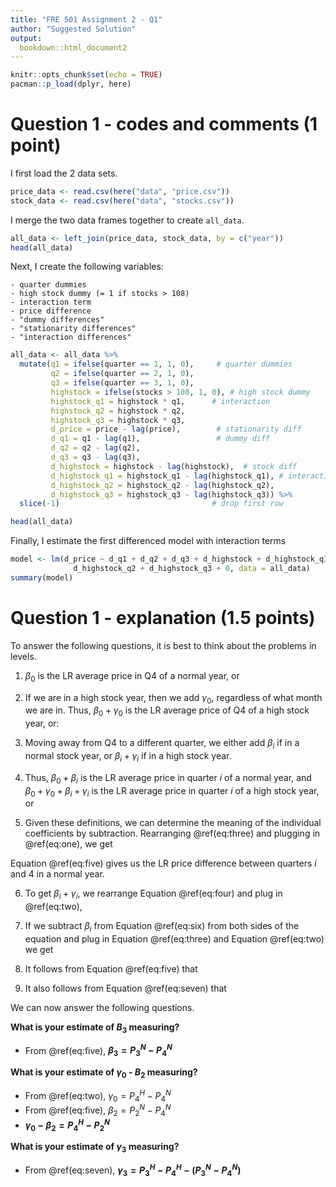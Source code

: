 ```yaml
---
title: "FRE 501 Assignment 2 - Q1"
author: "Suggested Solution"
output:
  bookdown::html_document2
---
```


```r
knitr::opts_chunk$set(echo = TRUE)
pacman::p_load(dplyr, here)
```

# Question 1 - codes and comments (1 point)

I first load the 2 data sets. 

```r
price_data <- read.csv(here("data", "price.csv"))
stock_data <- read.csv(here("data", "stocks.csv"))
```

I merge the two data frames together to create `all_data`. 

```r
all_data <- left_join(price_data, stock_data, by = c("year"))
head(all_data)
```

Next, I create the following variables:

    - quarter dummies
    - high stock dummy (= 1 if stocks > 108)
    - interaction term
    - price difference 
    - "dummy differences"
    - "stationarity differences" 
    - "interaction differences" 

```r
all_data <- all_data %>%
  mutate(q1 = ifelse(quarter == 1, 1, 0),     # quarter dummies
         q2 = ifelse(quarter == 2, 1, 0),
         q3 = ifelse(quarter == 3, 1, 0),
         highstock = ifelse(stocks > 108, 1, 0), # high stock dummy 
         highstock_q1 = highstock * q1,      # interaction
         highstock_q2 = highstock * q2,
         highstock_q3 = highstock * q3, 
         d_price = price - lag(price),        # stationarity diff
         d_q1 = q1 - lag(q1),                 # dummy diff
         d_q2 = q2 - lag(q2),
         d_q3 = q3 - lag(q3),
         d_highstock = highstock - lag(highstock),  # stock diff 
         d_highstock_q1 = highstock_q1 - lag(highstock_q1), # interaction diff
         d_highstock_q2 = highstock_q2 - lag(highstock_q2),
         d_highstock_q3 = highstock_q3 - lag(highstock_q3)) %>% 
  slice(-1)                                  # drop first row

head(all_data)
```

Finally, I estimate the first differenced model with interaction terms

```r
model <- lm(d_price ~ d_q1 + d_q2 + d_q3 + d_highstock + d_highstock_q1 + 
              d_highstock_q2 + d_highstock_q3 + 0, data = all_data)
summary(model)
```

# Question 1 - explanation (1.5 points)

To answer the following questions, it is best to think about the problems in levels. 

  1. $\beta_0$ is the LR average price in Q4 of a normal year, or 

\begin{equation}
P_4^N = \beta_0 (\#eq:one)
\end{equation}

  2. If we are in a high stock year, then we add $\gamma_0$, regardless of what month we are in. Thus, $\beta_0 + \gamma_0$ is the LR average price of Q4 of a high stock year, or:
  
\begin{equation}
P_4^H = \beta_0 + \gamma_0 (\#eq:two)
\end{equation}

  3. Moving away from Q4 to a different quarter, we either add $\beta_i$ if in a normal stock year, or $\beta_i + \gamma_i$ if in a high stock year. 
  
  4. Thus, $\beta_0 + \beta_i$ is the LR average price in quarter $i$ of a normal year, and $\beta_0 + \gamma_0 + \beta_i + \gamma_i$ is the LR average price in quarter $i$ of a high stock year, or
  
\begin{equation}
P_i^N = \beta_0 + \beta_i (\#eq:three)
\end{equation}

\begin{equation}
P_i^H = \beta_0 + \gamma_0 + \beta_i + \gamma_i (\#eq:four)
\end{equation}

  5.  Given these definitions, we can determine the meaning of the individual coefficients by subtraction. Rearranging \@ref(eq:three) and plugging in \@ref(eq:one), we get

\begin{equation}
\beta_i = P_i^N - \beta_0 \\ 
\beta_i = P_i^N - P_4^N (\#eq:five)
\end{equation}

Equation \@ref(eq:five) gives us the LR price difference between quarters $i$ and 4 in a normal year.

  6. To get $\beta_i + \gamma_i$, we rearrange Equation \@ref(eq:four) and plug in \@ref(eq:two),

\begin{equation}
\beta_i + \gamma_i = P_i^4 - (\beta_0 + \gamma_0) \\ 
\beta_i + \gamma_i = P_i^4 - P_4^H (\#eq:six)
\end{equation}  
  
  7. If we subtract $\beta_i$ from Equation \@ref(eq:six) from both sides of the equation and plug in Equation \@ref(eq:three) and Equation \@ref(eq:two) we get
  
\begin{equation}
\gamma_i = P_i^H - P_4^H - \beta_i \\ 
\gamma_i = P_i^H - P_4^H - (P_i^N - P_4^N) (\#eq:seven)
\end{equation}  
  
  8. It follows from Equation \@ref(eq:five) that
  
\begin{equation}
\beta_i - \beta_j = P_i^N - P_4^N - (P_j^N - P_4^N) \\ 
\beta_i - \beta_j = P_i^N - P_j^N (\#eq:eight)
\end{equation}  
  
  9. It also follows from Equation \@ref(eq:seven) that
  
\begin{equation}
\gamma_i - \gamma_j= P_i^H - P_4^H - (P_i^N - P_4^N) - [P_j^H - P_4^H - (P_j^N - P_4^N)] \\
\gamma_i - \gamma_j = P_i^H - P_4^H - (P_j^H + P_j^N) (\#eq:nine)
\end{equation}  
  
We can now answer the following questions.

**What is your estimate of $B_3$ measuring?**

  - From \@ref(eq:five), **$\beta_3 = P_3^N - P_4^N$**

**What is your estimate of $\gamma_0$ - $B_2$ measuring?**

  - From \@ref(eq:two), $\gamma_0 = P_4^H - P_4^N$
  - From \@ref(eq:five), $\beta_2 = P_2^N - P_4^N$
  - **$\gamma_0 - \beta_2 = P_4^H - P_2^N$**

**What is your estimate of $\gamma_3$ measuring?**

  - From \@ref(eq:seven), **$\gamma_3 = P_3^H - P_4^H - (P_3^N - P_4^N)$**